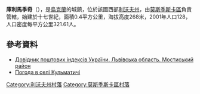 {{coord|49|44|45|N|23|21|12|E|scale:100000|display=title}}

'''庫利馬季奇'''（{{lang-uk|Кульматичі}}），是[[烏克蘭|烏克蘭]]的城鎮，位於該國西部[[利沃夫州|利沃夫州]]，由[[莫斯季斯卡區|莫斯季斯卡區]]負責管轄，始建於十七世紀，面積0.4平方公里，海拔高度268米，2001年人口128，人口密度每平方公里321.61人。

==參考資料==
*[http://www.uaidx.com/13/294/index Довідник поштових індексів України. Львівська область. Мостиський район] {{Wayback|url=http://www.uaidx.com/13/294/index |date=20161018190804 }}
* [http://weather.in.ua/ua/l'vovskaja/12722 Погода в селі Кульматичі] {{Wayback|url=http://weather.in.ua/ua/l%27vovskaja/12722 |date=20200805024017 }}

[[Category:利沃夫州村落|Category:利沃夫州村落]]
[[Category:莫斯季斯卡區村落|Category:莫斯季斯卡區村落]]


{{Lviv-geo-stub}}